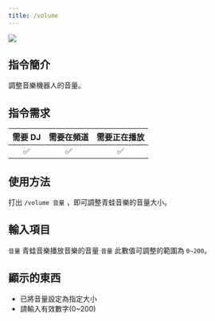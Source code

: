 ```yaml
---
title: /volume
---
```

![](/docs/frogmusic/cmd/music/volume.png)

## 指令簡介
<Info>
調整音樂機器人的音量。
</Info>

## 指令需求
| 需要 DJ |	需要在頻道 | 需要正在播放 |
| :-----: | :-------: | :---------: |
|   ✅   |    ✅     |     ✅      |

## 使用方法
打出 `/volume 音量` ，即可調整青蛙音樂的音量大小。

## 輸入項目
`音量` 青蛙音樂播放音樂的音量
<Error>
`音量` 此數值可調整的範圍為 `0~200`。
</Error>

## 顯示的東西
- 已將音量設定為指定大小
- 請輸入有效數字(0~200)